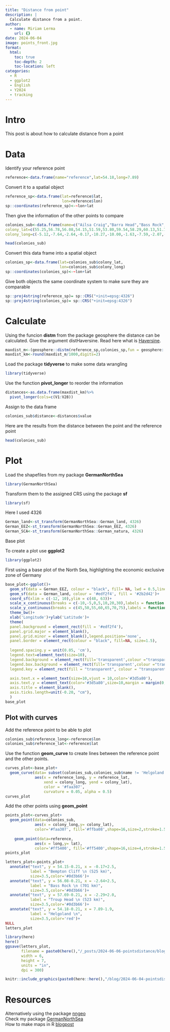 ```yaml
---
title: "Distance from point"
description: |
  Calculate distance from a point.
author:
  - name: Miriam Lerma
    url: {}
date: 2024-06-04
image: points_front.jpg
format:
  html:
    toc: true
    toc-depth: 2
    toc-location: left
categories:
  - R
  - ggplot2
  - English
  - Y2024
  - tracking
---
```


# Intro

This post is about how to calculate distance from a point

# Data

Identify your reference point

```r
reference<-data.frame(name="reference",lat=54.18,long=7.89)
```

Convert it to a spatial object

```r
reference_sp<-data.frame(lat=reference$lat,
                         lon=reference$lon)
sp::coordinates(reference_sp)<-~lon+lat
```

Then give the information of the other points to compare

```r
colonies_sub<-data.frame(name=c("Ailsa Craig","Barra Head","Bass Rock","Bempton Cliff","Bull Rock","Clare Island", "Fair Isle", "Flannan Isles","Foula","Grassholm Island","Great Saltee", "Helgoland" , "Hermaness", "Ireland’s Eye", "Lambay", "Les Etac/Alderrney","Little Skellig","Mykinesholmur","Noss" ,"Ortac","Rouzic Island","Scar Rocks","St. Kilda","Sula sgeir","Sule Skerry","Sule Stack","Troup Head","Westray"),
colony_lat=c(55.25,56.78,56.08,54.15,51.59,53.80,59.54,58.29,60.13,51.73,52.12,54.18,60.71,53.40,53.49,49.70,51.78,62.10,60.14,49.72,48.90,54.67,57.81,59.10,59.08,59.02,57.69,59.29),
colony_long=c(-5.12,-7.64,-2.64,-0.17,-10.27,-10.00,-1.63,-7.59,-2.07,-5.48,-6.62,7.89,-0.88,-6.06,-6.02,-2.24,-10.51,-7.68,-1.02,-2.29,-3.44,-4.70,-8.56,-6.16,-4.41,-4.51,-2.29,-2.98))
```

```r
head(colonies_sub)
```

Convert this data frame into a spatial object

```r
colonies_sp<-data.frame(lat=colonies_sub$colony_lat,
                        lon=colonies_sub$colony_long)
sp::coordinates(colonies_sp)<-~lon+lat
```

Give both objects the same coordinate system to make sure they are comparable

```r
sp::proj4string(reference_sp)= sp::CRS("+init=epsg:4326")
sp::proj4string(colonies_sp)= sp::CRS("+init=epsg:4326")
```

# Calculate

Using the funcion **distm** from the package geosphere the distance can be calculated. Give the argument distHaversine. Read here what is [Haversine](https://en.wikipedia.org/wiki/Haversine_formula).

```r
maxdist_m<-(geosphere::distm(reference_sp,colonies_sp,fun = geosphere::distHaversine))
maxdist_km<-round(maxdist_m/1000,digits=2)
```

Load the package **tidyverse** to make some data wrangling

```r
library(tidyverse)
```

Use the function **pivot_longer** to reorder the information

```r
distances<-as.data.frame(maxdist_km)%>%
  pivot_longer(cols=c(V1:V28))
```

Assign to the data frame

```r
colonies_sub$distance<-distances$value
```

Here are the results from the distance between the point and the reference point

```r
head(colonies_sub)
```

# Plot

Load the shapefiles from my package **GermanNorthSea**

```r
library(GermanNorthSea)
```

Transform them to the assigned CRS using the package **sf**

```r
library(sf)
```

Here I used 4326

```r
German_land<-st_transform(GermanNorthSea::German_land, 4326)
German_EEZ<-st_transform(GermanNorthSea::German_EEZ, 4326)
German_SCA<-st_transform(GermanNorthSea::German_natura, 4326)
```

Base plot

To create a plot use **ggplot2**

```r
library(ggplot2)
```

First using a base plot of the North Sea, highlighting the economic exclusive zone of Germany

```r
base_plot<-ggplot()+
  geom_sf(data = German_EEZ, colour = "black", fill= NA, lwd = 0.5,linetype="dashed")+
  geom_sf(data = German_land, colour = '#edf2f4', fill = '#2b2d42')+
  coord_sf(xlim = c(-12, 10),ylim = c(48, 63))+
  scale_x_continuous(breaks = c(-10,-5,0,5,10,20,30),labels = function(x) paste0(x, '\u00B0')) +
  scale_y_continuous(breaks = c(45,50,55,60,65,70,75),labels = function(x) paste0(x, '\u00B0'))  +
  theme_bw()+
  xlab('Longitude')+ylab('Latitude')+
  theme(
  panel.background = element_rect(fill = '#edf2f4'),
  panel.grid.major = element_blank(),
  panel.grid.minor = element_blank(),legend.position='none',
  panel.border = element_rect(colour = "black", fill=NA, size=1.5),
  
  legend.spacing.y = unit(0.05, 'cm'),
  legend.text=element_text(size=10),
  legend.background = element_rect(fill='transparent',colour ="transparent"),
  legend.box.background = element_rect(fill='transparent',colour ="transparent"),
  legend.key = element_rect(fill = "transparent", colour = "transparent"),

  axis.text.x = element_text(size=10,vjust = 10,color='#3d5a80'),
  axis.text.y = element_text(color='#3d5a80',size=10,margin = margin(0,-1.00,0,1, unit = 'cm')),
  axis.title = element_blank(),
  axis.ticks.length=unit(-0.20, "cm"),
  )
base_plot
```

## Plot with curves

Add the reference point to be able to plot

```r
colonies_sub$reference_long<-reference$lon
colonies_sub$reference_lat<-reference$lat
```

Use the function **geom_curve** to create lines between the reference point and the other points.

```r
curves_plot<-base_plot+
  geom_curve(data= subset(colonies_sub,colonies_sub$name != 'Helgoland'),
             aes(x = reference_long, y = reference_lat, 
                 xend = colony_long, yend = colony_lat),  
                 color = '#faa307',
                 curvature = 0.05, alpha = 0.5)
curves_plot
```

Add the other points using **geom_point**

```r
points_plot<-curves_plot+
  geom_point(data=colonies_sub,
             aes(x = colony_long,y= colony_lat), 
             color='#faa307', fill='#ffba08',shape=16,size=2,stroke=1.5)+
  
    geom_point(data=reference,
             aes(x = long,y= lat), 
             color='#ff5400', fill='#ff5400',shape=16,size=4,stroke=1.5)
points_plot
```

```r
letters_plot<-points_plot+
  annotate("text", y = 54.15-0.21, x = -0.17+2.5, 
           label = "Bempton Cliff \n (525 km)",
           size=3.5,color='#0d3b66')+
  annotate("text", y = 56.08-0.21, x = -2.64+2.5, 
           label = "Bass Rock \n (701 km)",
           size=3.5,color='#0d3b66')+
  annotate("text", y = 57.69-0.21, x = -2.29+2.0, 
           label = "Troup Head \n (523 km)",
           size=3.5,color='#0d3b66')+
  annotate("text", y = 54.18-0.21, x = 7.89-1.9, 
           label = "Helgoland \n",
           size=3.5,color='red')+
NULL
letters_plot
```

```r
library(here)
here()
ggsave(letters_plot,
       filename = paste0(here(),"/_posts/2024-06-06-pointsdistance/blog34.jpg"),
       width = 6, 
       height = 7, 
       units = "in",
       dpi = 300)
```

```r
knitr::include_graphics(paste0(here::here(),"/blog/2024-06-04-pointsdistance/points_export.jpg"))
```

# Resources

Alternatively using the package [nngeo](https://cran.r-project.org/web/packages/nngeo/index.html)\
Check my package [GermanNorthSea](https://www.miriam-lerma.com/posts/2023-06-02-germannorthsea/)\
How to make maps in R [blogpost](https://www.miriam-lerma.com/posts/2023-03-04-mapping-in-r/)
